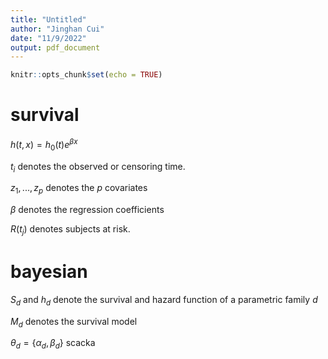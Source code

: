 ```yaml
---
title: "Untitled"
author: "Jinghan Cui"
date: "11/9/2022"
output: pdf_document
---
```


```r
knitr::opts_chunk$set(echo = TRUE)
```

# survival

$h(t,x)=h_0(t)e^{{\beta}x}$

$t_i$ denotes the observed or censoring time.

$z_1,...,z_p$ denotes the $p$ covariates

$\beta$ denotes the regression coefficients

$R(t_j)$ denotes subjects at risk.

# bayesian

$S_d$ and $h_d$ denote the survival and hazard function of a parametric family $d$

$M_d$ denotes the survival model

$\theta_d = \{\alpha_d,\beta_d\}$
scacka
